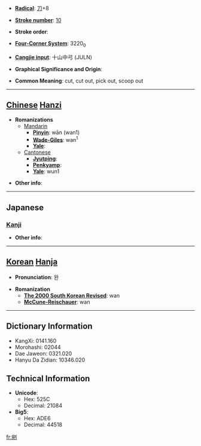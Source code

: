 * '''[[Wiktionary:Chinese radical index| Radical]]''': [[Wiktionary:Chinese radical index 刀|刀]]+8

* '''[[Wiktionary:Chinese total strokes index|Stroke number]]''': [[Wiktionary:Chinese total strokes index 10|10]]

* '''Stroke order''': 

* '''[[Wiktionary:Chinese four corner index|Four-Corner System]]''': 3220<sub>0</sub>

* '''[[Wiktionary:Chinese Cangjie index|Cangjie input]]''': 十山中弓 (JULN)

* '''Graphical Significance and Origin''': 

* '''Common Meaning''': cut, cut out, pick out, scoop out

----

== [[Chinese]] [[Hanzi]] ==

* '''Romanizations'''
** [[Mandarin]]
*** '''[[Pinyin]]''': wān (wan1)
*** '''[[Wade-Giles]]''': wan<sup>1</sup>
*** '''[[Yale]]''': 
**[[Cantonese]]
***'''[[Jyutping]]''':
***'''[[Penkyamp]]''': 
***'''[[Yale]]''': wun1

* '''Other info''': 

----

==Japanese==
===[[Kanji]]===
{{kanji|on readings=[[わん]] (wan)
|kun readings=[[けずる]] (kezuru), [[えぐる]] (eguru)
}}

* '''Other info''':  

----

== [[Korean]] [[Hanja]] ==

* '''Pronunciation''': 완

* '''Romanization'''
** '''[[The 2000 South Korean Revised Romanization|The 2000 South Korean Revised]]''': wan
** '''[[McCune-Reischauer]]''': wan

----

== Dictionary Information ==

* KangXi: 0141.160
* Morohashi: 02044
* Dae Jaweon: 0321.020
* Hanyu Da Zidian: 10346.020

== Technical Information ==

* '''Unicode''':
** Hex: 525C
** Decimal: 21084
* '''Big5''':
** Hex: ADE6
** Decimal: 44518

[[fr:剜]]